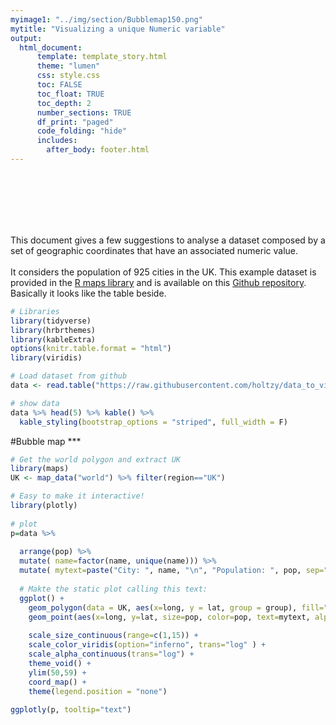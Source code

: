 ```yaml
---
myimage1: "../img/section/Bubblemap150.png"
mytitle: "Visualizing a unique Numeric variable"
output:
  html_document:
      template: template_story.html
      theme: "lumen"
      css: style.css
      toc: FALSE
      toc_float: TRUE
      toc_depth: 2
      number_sections: TRUE
      df_print: "paged"
      code_folding: "hide"
      includes: 
        after_body: footer.html
---
```


<br><br><br><br>
<div class="mycontent">






<div class = "row">
<div class = "col-md-6">
<br>This document gives a few suggestions to analyse a dataset composed by a set of geographic coordinates that have an associated numeric value.<br><br>It considers the population of 925 cities in the UK. This example dataset is provided in the [R maps library](https://github.com/adeckmyn/maps) and is available on this [Github repository](https://github.com/holtzy/data_to_viz/tree/master/Example_dataset). Basically it looks like the table beside.
</div>
<div class = "col-md-6">
```r
# Libraries
library(tidyverse)
library(hrbrthemes)
library(kableExtra)
options(knitr.table.format = "html")
library(viridis)

# Load dataset from github
data <- read.table("https://raw.githubusercontent.com/holtzy/data_to_viz/master/Example_dataset/18_ListGPSCoordinatesWithValue.csv", header=T)

# show data
data %>% head(5) %>% kable() %>%
  kable_styling(bootstrap_options = "striped", full_width = F)
```
</div>
</div>










#Bubble map
***

```r
# Get the world polygon and extract UK
library(maps)
UK <- map_data("world") %>% filter(region=="UK")

# Easy to make it interactive!
library(plotly)
 
# plot
p=data %>%
  
  arrange(pop) %>%
  mutate( name=factor(name, unique(name))) %>%
  mutate( mytext=paste("City: ", name, "\n", "Population: ", pop, sep="")) %>%  # This prepare the text displayed on hover.
 
  # Makte the static plot calling this text:
  ggplot() +
    geom_polygon(data = UK, aes(x=long, y = lat, group = group), fill="grey", alpha=0.3) +
    geom_point(aes(x=long, y=lat, size=pop, color=pop, text=mytext, alpha=pop) ) +
    
    scale_size_continuous(range=c(1,15)) +
    scale_color_viridis(option="inferno", trans="log" ) +
    scale_alpha_continuous(trans="log") +
    theme_void() +
    ylim(50,59) +
    coord_map() +
    theme(legend.position = "none")
 
ggplotly(p, tooltip="text")

```









